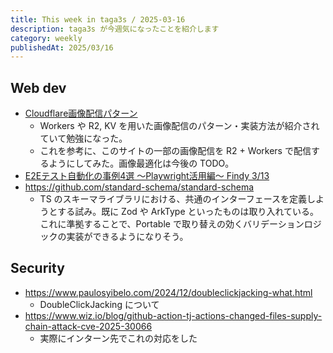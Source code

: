 ```yaml
---
title: This week in taga3s / 2025-03-16
description: taga3s が今週気になったことを紹介します
category: weekly
publishedAt: 2025/03/16
---
```


## Web dev
- [Cloudflare画像配信パターン](https://zenn.dev/yusukebe/articles/7cad4c909f1a60)
  - Workers や R2, KV を用いた画像配信のパターン・実装方法が紹介されていて勉強になった。
  - これを参考に、このサイトの一部の画像配信を R2 + Workers で配信するようにしてみた。画像最適化は今後の TODO。
- [E2Eテスト自動化の事例4選 〜Playwright活用編〜 Findy 3/13](https://findy.connpass.com/event/346097/)
- https://github.com/standard-schema/standard-schema
  - TS のスキーマライブラリにおける、共通のインターフェースを定義しようとする試み。既に Zod や ArkType といったものは取り入れている。これに準拠することで、Portable で取り替えの効くバリデーションロジックの実装ができるようになりそう。

## Security
- https://www.paulosyibelo.com/2024/12/doubleclickjacking-what.html
  - DoubleClickJacking について
- https://www.wiz.io/blog/github-action-tj-actions-changed-files-supply-chain-attack-cve-2025-30066
  - 実際にインターン先でこれの対応をした
